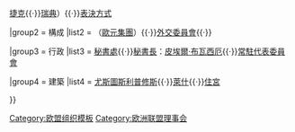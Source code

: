{{Navbox
|name = 歐洲聯盟理事會
|title =  {{flagicon|EU}} [[歐盟理事會]]
|above = 
|image = 
|imageleft =

|group1 = 運作
|list1 = [[歐洲聯盟理事會主席國|主席國]] （現任三重組合：[[法國]]{{·}}[[捷克]]{{·}}[[瑞典]]）{{·}}[[歐洲聯盟理事會表決方式|表決方式]]

|group2 = 構成
|list2 =  {{link-en|歐洲聯盟經濟与財政委員會|Economic and Financial Affairs Council|經濟与財政委員會}}（[[歐元區|歐元集團]]）{{·}}[[歐洲聯盟外交事務委員會|外交委員會]]{{·}}{{link-en|歐洲聯盟總務委員會|General Affairs Council|總務委員會}}

|group3 = 行政
|list3 = [[歐洲聯盟理事會秘書處|秘書處]]{{·}}[[歐洲聯盟理事會秘書長|秘書長]]：[[皮埃爾·布瓦西厄]]{{·}}[[歐洲聯盟常駐代表委員會|常駐代表委員會]]

|group4 = 建築
|list4 = [[尤斯圖斯利普修斯建築物|尤斯圖斯利普修斯]]{{·}}[[萊什建築物|萊什]]{{·}}[[住宮]]

}}<noinclude>
[[Category:欧盟组织模板]]
[[Category:欧洲联盟理事会]]
<!--use ISO 3166-1 abb.-->
</noinclude>